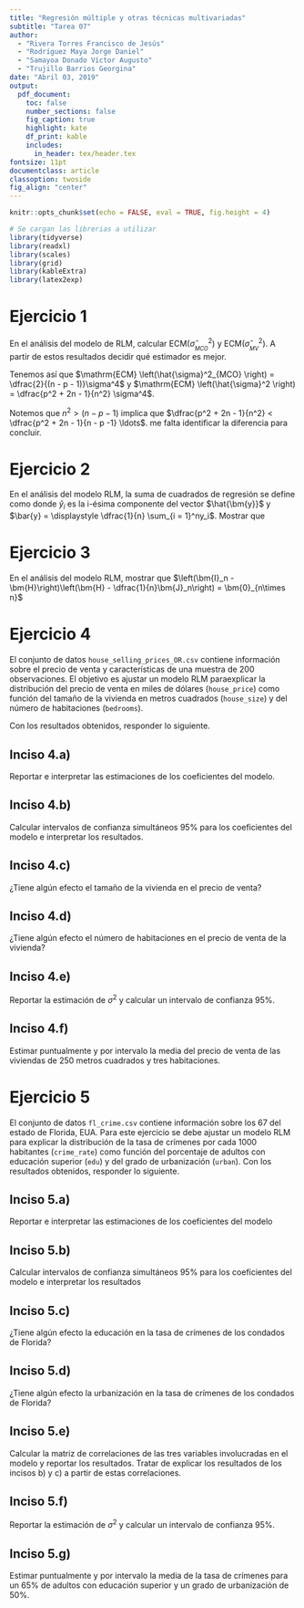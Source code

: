 ```yaml
---
title: "Regresión múltiple y otras técnicas multivariadas"
subtitle: "Tarea 07"
author:
  - "Rivera Torres Francisco de Jesús"
  - "Rodríguez Maya Jorge Daniel"
  - "Samayoa Donado Víctor Augusto"
  - "Trujillo Barrios Georgina"
date: "Abril 03, 2019"
output:
  pdf_document:
    toc: false
    number_sections: false
    fig_caption: true
    highlight: kate
    df_print: kable
    includes:
      in_header: tex/header.tex
fontsize: 11pt
documentclass: article
classoption: twoside
fig_align: "center"
---
```


```r
knitr::opts_chunk$set(echo = FALSE, eval = TRUE, fig.height = 4)

# Se cargan las librerias a utilizar
library(tidyverse)
library(readxl)
library(scales)
library(grid)
library(kableExtra)
library(latex2exp)
```

# Ejercicio 1
En el análisis del modelo de RLM, calcular ECM$(\hat{\sigma}^2_{_{MCO}})$ y ECM$(\hat{\sigma}^2_{_{MV}})$. A partir de estos resultados decidir qué estimador es mejor.

\begin{proof}
Recordemos que si una variable aleatoria se distribuye ji-cuadrada con $n$ grados de libertad $X \sim \chi^2_{(n)}$, entonces cumple que $\mathrm{E}(X) = n$ y $\mathrm{V} (X) = 2n$.

Sabemos que $\displaystyle \dfrac{(n - p - 1) \hat{\sigma}^2_{MCO}}{\sigma^2} \sim \chi^2_{(n - p - 1)}$, por lo tanto
\begin{align*}
(n - p - 1)
= \mathrm{E} \left[ \dfrac{(n - p - 1) \hat{\sigma}^2_{MCO}}{\sigma^2} \right]
= \dfrac{(n - p - 1)}{\sigma^2} \mathrm{E} \left(\hat{\sigma}^2_{MCO} \right) \quad
&\Rightarrow \quad \mathrm{E} \left(\hat{\sigma}^2_{MCO} \right)
= \sigma^2 \\
2(n - p - 1)
= \mathrm{V} \left[ \dfrac{(n - p - 1) \hat{\sigma}^2_{MCO}}{\sigma^2} \right]
= \dfrac{(n - p - 1)^2}{\sigma^4} \mathrm{V} \left(\hat{\sigma}^2_{MCO} \right) \quad
&\Rightarrow \quad \mathrm{V} \left(\hat{\sigma}^2_{MCO} \right)
= \dfrac{2\sigma^4}{(n - p - 1)} \\
\end{align*}
Con lo anterior, se procede a calcular el error cuadrático medio (ECM) para $\hat{\sigma}^2_{MCO}$.
\begin{align*}
\mathrm{ECM} \left(\hat{\sigma}^2_{MCO} \right)
&= \mathrm{B}^2 \left(\hat{\sigma}^2_{MCO} \right) + \mathrm{V} \left(\hat{\sigma}^2_{MCO} \right)
= 0 + \dfrac{2\sigma^4}{(n - p - 1)} = \dfrac{2}{(n - p - 1)}\sigma^4
\end{align*}

De forma análoga se procede con $\hat{\sigma}^2$. Sabemos que $\displaystyle \dfrac{n \hat{\sigma}^2}{\sigma^2} \sim \chi^2_{(n - p - 1)}$, por lo tanto
\begin{align*}
(n - p - 1)
= \mathrm{E} \left[ \dfrac{n \hat{\sigma}^2}{\sigma^2} \right]
= \dfrac{n}{\sigma^2} \mathrm{E} \left(\hat{\sigma}^2 \right) \quad
&\Rightarrow \quad \mathrm{E} \left(\hat{\sigma}^2 \right)
= \dfrac{(n - p - 1)}{n}\sigma^2 \\
2(n - p - 1)
= \mathrm{V} \left[ \dfrac{n \hat{\sigma}^2}{\sigma^2} \right]
= \dfrac{n^2}{\sigma^4} \mathrm{V} \left(\hat{\sigma}^2 \right) \quad
&\Rightarrow \quad \mathrm{V} \left(\hat{\sigma}^2 \right)
= \dfrac{2(n - p - 1)}{n^2}\sigma^4 \\
\end{align*}
Con lo anterior, se procede a calcular el error cuadrático medio (ECM) para $\hat{\sigma}^2$.
\begin{align*}
\mathrm{ECM} \left(\hat{\sigma}^2 \right)
&= \mathrm{B}^2 \left(\hat{\sigma}^2 \right) + \mathrm{V} \left(\hat{\sigma}^2 \right)
= \left(\dfrac{(n - p - 1)}{n}\sigma^2 - \sigma^2 \right)^2 + \dfrac{2(n - p - 1)}{n^2} \sigma^4 \\
&= \dfrac{(p + 1)^2}{n^2} \sigma^4 + \dfrac{2(n - p - 1)}{n^2}\sigma^4 \\
&= \dfrac{p^2 + 2n - 1}{n^2} \sigma^4
\end{align*}
\end{proof}

Tenemos así que $\mathrm{ECM} \left(\hat{\sigma}^2_{MCO} \right) = \dfrac{2}{(n - p - 1)}\sigma^4$ y $\mathrm{ECM} \left(\hat{\sigma}^2 \right) = \dfrac{p^2 + 2n - 1}{n^2} \sigma^4$.

Notemos que $n^2 > (n - p - 1)$ implica que $\dfrac{p^2 + 2n - 1}{n^2} < \dfrac{p^2 + 2n - 1}{n - p -1} \ldots$. me falta identificar la diferencia para concluir.

# Ejercicio 2
En el análisis del modelo RLM, la suma de cuadrados de regresión se define como
\begin{align*}
SCR &= \sum_{i = 1}^n \left( \hat{y}_i - \bar{y} \right)^2
\end{align*}
donde $\hat{y}_i$ es la i-ésima componente del vector $\hat{\bm{y}}$ y $\bar{y} = \displaystyle \dfrac{1}{n} \sum_{i = 1}^ny_i$. Mostrar que
\begin{align*}
SCR &= \bm{y}^T\left(\bm{H} - \dfrac{1}{n}\bm{J}_n \right)\bm{y}
\end{align*}

# Ejercicio 3
En el análisis del modelo RLM, mostrar que $\left(\bm{I}_n - \bm{H}\right)\left(\bm{H} - \dfrac{1}{n}\bm{J}_n\right) = \bm{0}_{n\times n}$

# Ejercicio 4
El conjunto de datos `house_selling_prices_OR.csv` contiene información sobre el precio de venta y características de una muestra de 200 observaciones. El objetivo es ajustar un modelo RLM paraexplicar la distribución del precio de venta en miles de dólares (`house_price`) como función del tamaño de la vivienda en metros cuadrados (`house_size`) y del número de habitaciones (`bedrooms`).

Con los resultados obtenidos, responder lo siguiente.

## Inciso 4.a)
Reportar e interpretar las estimaciones de los coeficientes del modelo.

## Inciso 4.b)
Calcular intervalos de confianza simultáneos $95\%$ para los coeficientes del modelo e interpretar los resultados.


## Inciso 4.c)
¿Tiene algún efecto el tamaño de la vivienda en el precio de venta?

## Inciso 4.d)
¿Tiene algún efecto el número de habitaciones en el precio de venta de la vivienda?

## Inciso 4.e)
Reportar la estimación de $\sigma^2$ y calcular un intervalo de confianza $95\%$.

## Inciso 4.f)
Estimar puntualmente y por intervalo la media del precio de venta de las viviendas de 250 metros cuadrados y tres habitaciones.

# Ejercicio 5
El conjunto de datos `fl_crime.csv` contiene información sobre los 67 del estado de Florida, EUA. Para este ejercicio se debe ajustar un modelo RLM para explicar la distribución de la tasa de crímenes por cada 1000 habitantes (`crime_rate`) como función del porcentaje de adultos con educación superior (`edu`) y del grado de urbanización (`urban`). Con los resultados obtenidos, responder lo siguiente.

## Inciso 5.a)
Reportar e interpretar las estimaciones de los coeficientes del modelo

## Inciso 5.b)
Calcular intervalos de confianza simultáneos $95\%$ para los coeficientes del modelo e interpretar los resultados

## Inciso 5.c)
¿Tiene algún efecto la educación en la tasa de crímenes de los condados de Florida?

## Inciso 5.d)
¿Tiene algún efecto la urbanización en la tasa de crímenes de los condados de Florida?

## Inciso 5.e)
Calcular la matriz de correlaciones de las tres variables involucradas en el modelo y reportar los resultados. Tratar de explicar los resultados de los incisos b) y c) a partir de estas correlaciones.

## Inciso 5.f)
Reportar la estimación de $\sigma^2$ y calcular un intervalo de confianza $95\%$.

## Inciso 5.g)
Estimar puntualmente y por intervalo la media de la tasa de crímenes para un $65\%$ de adultos con educación superior y un grado de urbanización de $50\%$.